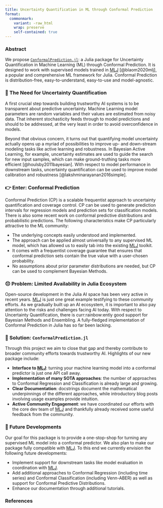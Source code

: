 ```yaml
---
title: Uncertainty Quantification in ML through Conformal Prediction
format: 
  commonmark:
    variant: -raw_html
    wrap: preserve
    self-contained: true
---
```


### Abstract

We propose [`ConformalPrediction.jl`](https://github.com/pat-alt/ConformalPrediction.jl): a Julia package for Uncertainty Quantification in Machine Learning (ML) through Conformal Prediction. It is designed to work with supervised models trained in [MLJ](https://alan-turing-institute.github.io/MLJ.jl/dev/) [@blaom2020mlj], a popular and comprehensive ML framework for Julia. Conformal Prediction is distribution-free, easy-to-understand, easy-to-use and model-agnostic. 

### 🔀 The Need for Uncertainty Quantification

A first crucial step towards building trustworthy AI systems is to be transparent about predictive uncertainty. Machine Learning model parameters are random variables and their values are estimated from noisy data. That inherent stochasticity feeds through to model predictions and should to be addressed, at the very least in order to avoid overconfidence in models.

Beyond that obvious concern, it turns out that quantifying model uncertainty actually opens up a myriad of possibilities to improve up- and down-stream modeling tasks like active learning and robustness. In Bayesian Active Learning, for example, uncertainty estimates are used to guide the search for new input samples, which can make ground-truthing tasks more efficient [@houlsby2011bayesian]. With respect to model performance in downstream tasks, uncertainty quantification can be used to improve model calibration and robustness [@lakshminarayanan2016simple]. 

### 👉 Enter: Conformal Prediction

Conformal Prediction (CP) is a scalable frequentist approach to uncertainty quantification and coverage control. CP can be used to generate prediction intervals for regression models and prediction sets for classification models. There is also some recent work on conformal predictive distributions and probabilistic predictions. The following characteristics make CP particularly attractive to the ML community:

- The underlying concepts easily understood and implemented.
- The approach can be applied almost universally to any supervised ML model, which has allowed us to easily tab into the existing [MLJ](https://alan-turing-institute.github.io/MLJ.jl/dev/) toolkit.
- It comes with a frequentist coverage guarantee that ensures that conformal prediction sets contain the true value with a user-chosen probability.
- No assumptions about prior parameter distributions are needed, but CP can be used to complement Bayesian Methods. 

### 😔 Problem: Limited Availability in Julia Ecosystem 

Open-source development in the Julia AI space has been very active in recent years. [MLJ](https://alan-turing-institute.github.io/MLJ.jl/dev/) is just one great example testifying to these community efforts. As we gradually built up an AI ecosystem, it is important to also pay attention to the risks and challenges facing AI today. With respect to Uncertainty Quantification, there is curr:rainbow:ently good support for Bayesian Methods and Ensembling. A fully-fledged implementation of Conformal Prediction in Julia has so far been lacking. 

### 🎉 Solution: `ConformalPrediction.jl` 

Through this project we aim to close that gap and thereby contribute to broader community efforts towards trustworthy AI. Highlights of our new package include:

- **Interface to [MLJ](https://alan-turing-institute.github.io/MLJ.jl/dev/)**: turning your machine learning model into a conformal predictor is just one API call away.
- **Implementation of many SOTA approaches**: the number of approaches to Conformal Regression and Classification is already large and growing. 
- **Clear Documentation**: docstrings document the mathematical underpinnings of the different approaches, while introductory blog posts involving usage examples provide intuition.
- **Active Community Engagement**: we have coordinated our efforts with the core dev team of [MLJ](https://alan-turing-institute.github.io/MLJ.jl/dev/) and thankfully already received some useful feedback from the community. 

### 🎯 Future Developments

Our goal for this package is to provide a one-stop-shop for turning any supervised ML model into a conformal predictor. We also plan to make our package fully compatible with [MLJ](https://alan-turing-institute.github.io/MLJ.jl/dev/). To this end we currently envision the following future developments:

- Implement support for downstream tasks like model evaluation in coordination with [MLJ](https://alan-turing-institute.github.io/MLJ.jl/dev/).
- Add additional approaches to Conformal Regression (including time series) and Conformal Classification (including Venn-ABER) as well as support for Conformal Predictive Distributions. 
- Enhance our documentation through additional tutorials.

### References
